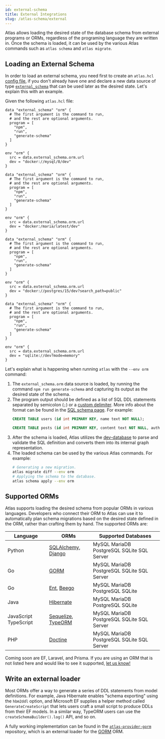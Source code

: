 ```yaml
---
id: external-schema
title: External Integrations
slug: /atlas-schema/external
---
```



Atlas allows loading the desired state of the database schema from external programs or ORMs, regardless of the
programing language they are written in. Once the schema is loaded, it can be used by the various Atlas commands
such as `atlas schema` and `atlas migrate`.

## Loading an External Schema

In order to load an external schema, you need first to create an `atlas.hcl` [config file](projects.mdx), if you don't
already have one and declare a new data source of type [`external_schema`](projects.mdx#data-source-external_schema) that
can be used later as the desired state. Let's explain this with an example.

Given the following `atlas.hcl` file:

<Tabs>
<TabItem value="mysql" label="MySQL" default>

```hcl title="atlas.hcl"
data "external_schema" "orm" {
  # The first argument is the command to run,
  # and the rest are optional arguments.
  program = [
    "npm",
    "run",
    "generate-schema"
  ]
}

env "orm" {
  src = data.external_schema.orm.url
  dev = "docker://mysql/8/dev"
}
```

</TabItem>
<TabItem value="mariadb" label="MariaDB">

```hcl title="atlas.hcl"
data "external_schema" "orm" {
  # The first argument is the command to run,
  # and the rest are optional arguments.
  program = [
    "npm",
    "run",
    "generate-schema"
  ]
}

env "orm" {
  src = data.external_schema.orm.url
  dev = "docker:/maria/latest/dev"
}
```

</TabItem>
<TabItem value="postgres" label="PostgreSQL">

```hcl title="atlas.hcl"
data "external_schema" "orm" {
  # The first argument is the command to run,
  # and the rest are optional arguments.
  program = [
    "npm",
    "run",
    "generate-schema"
  ]
}

env "orm" {
  src = data.external_schema.orm.url
  dev = "docker://postgres/15/dev?search_path=public"
}
```

</TabItem>
<TabItem value="sqlite" label="SQLite">

```hcl title="atlas.hcl"
data "external_schema" "orm" {
  # The first argument is the command to run,
  # and the rest are optional arguments.
  program = [
    "npm",
    "run",
    "generate-schema"
  ]
}

env "orm" {
  src = data.external_schema.orm.url
  dev = "sqlite://dev?mode=memory"
}
```

</TabItem>
</Tabs>


Let's explain what is happening when running `atlas` with the `--env orm` command:

1. The `external_schema.orm` data source is loaded, by running the command `npm run generate-schema` and
   capturing its output as the desired state of the schema.
2. The program output should be defined as a list of SQL DDL statements separated by semicolon (`;`) or a
   [custom delimiter](../versioned/new.mdx#custom-statements-delimiter). More info about the format can be found in
   the [SQL schema page](sql.mdx#schema-definition). For example:
   ```sql {1,3}
   CREATE TABLE users (id int PRIMARY KEY, name text NOT NULL);

   CREATE TABLE posts (id int PRIMARY KEY, content text NOT NULL, author_id int NOT NULL REFERENCES users(id));
   ```
3. After the schema is loaded, Atlas utilizes the [dev-database](sql.mdx#dev-database) to parse and validate the
   SQL definition and converts them into its internal graph representation.
4. The loaded schema can be used by the various Atlas commands. For example:
   ```bash
   # Generating a new migration.
   atlas migrate diff --env orm
   # Applying the schema to the database.
   atlas schema apply --env orm
   ```

## Supported ORMs

Atlas supports loading the desired schema from popular ORMs in various languages. Developers who connect their ORM to
Atlas can use it to automatically plan schema migrations based on the desired state defined in the ORM, rather than
crafting them by hand. The supported ORMs are:

| **Language**                                                                                                          | **ORMs**                                                                       | **Supported Databases**                                                                                                                                                                                                                                                          |
|-----------------------------------------------------------------------------------------------------------------------|--------------------------------------------------------------------------------|----------------------------------------------------------------------------------------------------------------------------------------------------------------------------------------------------------------------------------------------------------------------------------|
| <span className="badge badge--secondary">Python</span>                                                                | [SQLAlchemy](/guides/orms/sqlalchemy), [Django](/guides/orms/django)           | <span className="badge badge--primary">MySQL</span> <span className="badge badge--primary">MariaDB</span> <span className="badge badge--primary">PostgreSQL</span> <span className="badge badge--primary">SQLite</span> <span className="badge badge--primary">SQL Server</span> |
| <span className="badge badge--secondary">Go</span>                                                                    | [GORM](/guides/orms/gorm)                                                      | <span className="badge badge--primary">MySQL</span> <span className="badge badge--primary">MariaDB</span> <span className="badge badge--primary">PostgreSQL</span> <span className="badge badge--primary">SQLite</span> <span className="badge badge--primary">SQL Server</span> |
| <span className="badge badge--secondary">Go</span>                                                                    | [Ent](https://entgo.io/docs/versioned-migrations), [Beego](/guides/orms/beego) | <span className="badge badge--primary">MySQL</span> <span className="badge badge--primary">MariaDB</span> <span className="badge badge--primary">PostgreSQL</span> <span className="badge badge--primary">SQLite</span>                                                          |
| <span className="badge badge--secondary">Java</span>                                                                  | [Hibernate](/guides/orms/hibernate)                                            | <span className="badge badge--primary">MySQL</span> <span className="badge badge--primary">MariaDB</span> <span className="badge badge--primary">PostgreSQL</span> <span className="badge badge--primary">SQLite</span>                                                          |
| <span className="badge badge--secondary">JavaScript</span> <span className="badge badge--secondary">TypeScript</span> | [Sequelize](/guides/orms/sequelize), [TypeORM](/guides/orms/typeorm)           | <span className="badge badge--primary">MySQL</span> <span className="badge badge--primary">MariaDB</span> <span className="badge badge--primary">PostgreSQL</span> <span className="badge badge--primary">SQLite</span> <span className="badge badge--primary">SQL Server</span> |
| <span className="badge badge--secondary">PHP</span>                                                                   | [Doctine](/guides/orms/doctrine)                                               | <span className="badge badge--primary">MySQL</span> <span className="badge badge--primary">MariaDB</span> <span className="badge badge--primary">PostgreSQL</span> <span className="badge badge--primary">SQLite</span> <span className="badge badge--primary">SQL Server</span> |

Coming soon are EF, Laravel, and Prisma. If you are using an ORM that is not listed here and would like to see
it supported, [let us know!](https://github.com/ariga/atlas/issues/new)

## Write an external loader

Most ORMs offer a way to generate a series of DDL statements from model definitions. For example, Java Hibernate enables
"schema exporting" using the `hbm2ddl` option, and Microsoft EF supplies a helper method called `GenerateCreateScript`
that lets users craft a small script to produce DDLs from their EF models. In a similar way, TypeORM users can use
the `createSchemaBuilder().log()` API, and so on.

A fully working implementation can be found in the [`atlas-provider-gorm`](https://github.com/ariga/atlas-provider-gorm)
repository, which is an external loader for the [GORM](https://gorm.io/) ORM.
